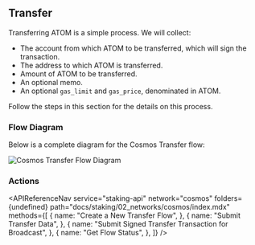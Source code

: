 
## Transfer

Transferring ATOM is a simple process. We will collect:

- The account from which ATOM to be transferred, which will sign the transaction.
- The address to which ATOM is transferred.
- Amount of ATOM to be transferred.
- An optional memo.
- An optional `gas_limit` and `gas_price`, denominated in ATOM.

Follow the steps in this section for the details on this process.

### Flow Diagram

Below is a complete diagram for the Cosmos Transfer flow:

<img src={img1} alt="Cosmos Transfer Flow Diagram" className="inline-image" />

### Actions

<APIReferenceNav
  service="staking-api"
  network="cosmos"
  folders={undefined}
  path="docs/staking/02_networks/cosmos/index.mdx"
  methods={[
    {
      name: "Create a New Transfer Flow",
    },
    {
      name: "Submit Transfer Data",
    },
    {
      name: "Submit Signed Transfer Transaction for Broadcast",
    },
    {
      name: "Get Flow Status",
    },
  ]}
/>
